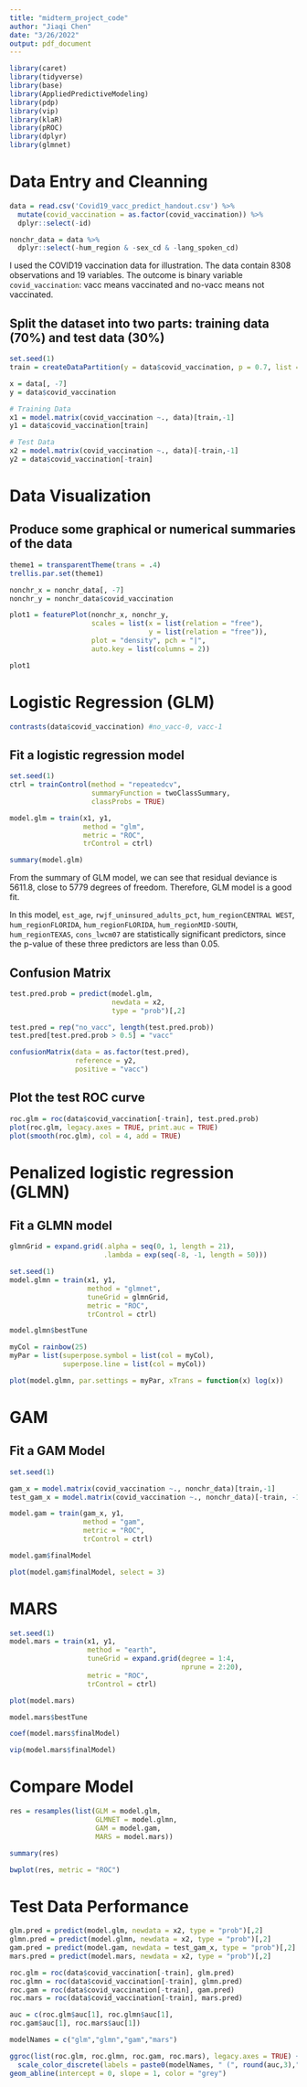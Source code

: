 ```yaml
---
title: "midterm_project_code"
author: "Jiaqi Chen"
date: "3/26/2022"
output: pdf_document
---
```



```r
library(caret)
library(tidyverse)
library(base)
library(AppliedPredictiveModeling)
library(pdp)
library(vip)
library(klaR)
library(pROC)
library(dplyr)
library(glmnet)
```

# Data Entry and Cleanning 
```r
data = read.csv('Covid19_vacc_predict_handout.csv') %>%
  mutate(covid_vaccination = as.factor(covid_vaccination)) %>%
  dplyr::select(-id) 

nonchr_data = data %>% 
  dplyr::select(-hum_region & -sex_cd & -lang_spoken_cd)
```
I used the COVID19 vaccination data for illustration. The data contain 8308 observations and 19 variables. The outcome is binary variable `covid_vaccination`: vacc means vaccinated and no-vacc means not vaccinated.

## Split the dataset into two parts: training data (70%) and test data (30%)
```r
set.seed(1)
train = createDataPartition(y = data$covid_vaccination, p = 0.7, list = FALSE)

x = data[, -7]
y = data$covid_vaccination

# Training Data
x1 = model.matrix(covid_vaccination ~., data)[train,-1]
y1 = data$covid_vaccination[train]

# Test Data
x2 = model.matrix(covid_vaccination ~., data)[-train,-1]
y2 = data$covid_vaccination[-train]
```

# Data Visualization

## Produce some graphical or numerical summaries of the data
```r
theme1 = transparentTheme(trans = .4)
trellis.par.set(theme1)

nonchr_x = nonchr_data[, -7]
nonchr_y = nonchr_data$covid_vaccination

plot1 = featurePlot(nonchr_x, nonchr_y, 
                    scales = list(x = list(relation = "free"), 
                                  y = list(relation = "free")),
                    plot = "density", pch = "|",
                    auto.key = list(columns = 2))

plot1  
```


# Logistic Regression (GLM)

```r
contrasts(data$covid_vaccination) #no_vacc-0, vacc-1
```

## Fit a logistic regression model
```r
set.seed(1)
ctrl = trainControl(method = "repeatedcv",
                    summaryFunction = twoClassSummary,
                    classProbs = TRUE)

model.glm = train(x1, y1,
                  method = "glm",
                  metric = "ROC",
                  trControl = ctrl)

summary(model.glm)
```

From the summary of GLM model, we can see that residual deviance is 5611.8, close to 5779 degrees of freedom. Therefore, GLM model is a good fit. 

In this model, `est_age`, `rwjf_uninsured_adults_pct`, `hum_regionCENTRAL WEST`, `hum_regionFLORIDA`, `hum_regionFLORIDA`, `hum_regionMID-SOUTH`, `hum_regionTEXAS`, `cons_lwcm07` are statistically significant predictors, since the p-value of these three predictors are less than 0.05.

## Confusion Matrix
```r
test.pred.prob = predict(model.glm,
                         newdata = x2,
                         type = "prob")[,2]

test.pred = rep("no_vacc", length(test.pred.prob))
test.pred[test.pred.prob > 0.5] = "vacc"

confusionMatrix(data = as.factor(test.pred),
                reference = y2,
                positive = "vacc")


```


## Plot the test ROC curve
```r
roc.glm = roc(data$covid_vaccination[-train], test.pred.prob)
plot(roc.glm, legacy.axes = TRUE, print.auc = TRUE)
plot(smooth(roc.glm), col = 4, add = TRUE)
```


# Penalized logistic regression (GLMN)

## Fit a GLMN model
```r
glmnGrid = expand.grid(.alpha = seq(0, 1, length = 21),
                       .lambda = exp(seq(-8, -1, length = 50)))

set.seed(1)
model.glmn = train(x1, y1,
                   method = "glmnet",
                   tuneGrid = glmnGrid,
                   metric = "ROC",
                   trControl = ctrl)

model.glmn$bestTune
```

```r
myCol = rainbow(25)
myPar = list(superpose.symbol = list(col = myCol),
             superpose.line = list(col = myCol))

plot(model.glmn, par.settings = myPar, xTrans = function(x) log(x))
```


# GAM 

## Fit a GAM Model
```r
set.seed(1)

gam_x = model.matrix(covid_vaccination ~., nonchr_data)[train,-1]
test_gam_x = model.matrix(covid_vaccination ~., nonchr_data)[-train, -1]

model.gam = train(gam_x, y1,
                  method = "gam",
                  metric = "ROC",
                  trControl = ctrl) 

model.gam$finalModel

plot(model.gam$finalModel, select = 3)
```

# MARS

```r
set.seed(1)
model.mars = train(x1, y1,
                   method = "earth",
                   tuneGrid = expand.grid(degree = 1:4,
                                          nprune = 2:20),
                   metric = "ROC",
                   trControl = ctrl)

plot(model.mars)

model.mars$bestTune

coef(model.mars$finalModel)

vip(model.mars$finalModel)
```

# Compare Model
```r
res = resamples(list(GLM = model.glm,
                     GLMNET = model.glmn,
                     GAM = model.gam,
                     MARS = model.mars))

summary(res)

bwplot(res, metric = "ROC")
```

# Test Data Performance

```r
glm.pred = predict(model.glm, newdata = x2, type = "prob")[,2]
glmn.pred = predict(model.glmn, newdata = x2, type = "prob")[,2]
gam.pred = predict(model.gam, newdata = test_gam_x, type = "prob")[,2]
mars.pred = predict(model.mars, newdata = x2, type = "prob")[,2]

roc.glm = roc(data$covid_vaccination[-train], glm.pred)
roc.glmn = roc(data$covid_vaccination[-train], glmn.pred)
roc.gam = roc(data$covid_vaccination[-train], gam.pred)
roc.mars = roc(data$covid_vaccination[-train], mars.pred)

auc = c(roc.glm$auc[1], roc.glmn$auc[1],
roc.gam$auc[1], roc.mars$auc[1])

modelNames = c("glm","glmn","gam","mars")

ggroc(list(roc.glm, roc.glmn, roc.gam, roc.mars), legacy.axes = TRUE) +
  scale_color_discrete(labels = paste0(modelNames, " (", round(auc,3),")"), name = "Models (AUC)") +
geom_abline(intercept = 0, slope = 1, color = "grey")
```





